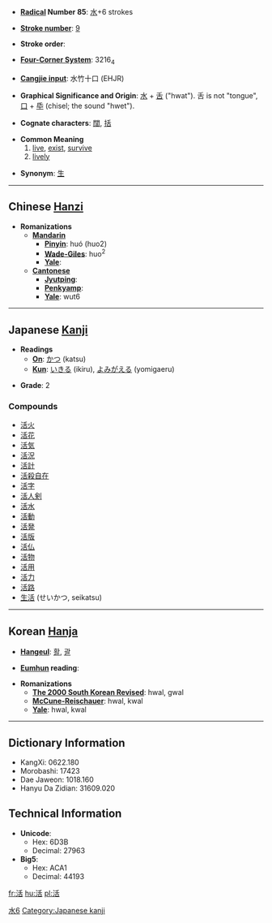 * '''[[Wiktionary:Chinese radical index| Radical]] Number 85''': [[Wiktionary:Chinese radical index 水|水]]+6 strokes

* '''[[Wiktionary:Chinese total strokes index|Stroke number]]''': [[Wiktionary:Chinese total strokes index 9|9]]

* '''Stroke order''': 

* '''[[Wiktionary:Chinese four corner index|Four-Corner System]]''': 3216<sub>4</sub>

* '''[[Wiktionary:Chinese Cangjie index|Cangjie input]]''': 水竹十口 (EHJR)

* '''Graphical Significance and Origin''': [[水]] + [[舌]] ("hwat"). 舌 is not "tongue", [[口]] + [[氒]] (chisel; the sound "hwet"). 

* '''Cognate characters''': [[闊]], [[括]]

* '''Common Meaning'''
*# [[live]], [[exist]], [[survive]]
*# [[lively]]

* '''Synonym''': [[生]]

----

== Chinese [[Hanzi]] ==

* '''Romanizations'''
** '''[[Mandarin]]'''
*** '''[[Pinyin]]''': huó (huo2)
*** '''[[Wade-Giles]]''': huo<sup>2</sup>
*** '''[[Yale]]''': 
** '''[[Cantonese]]'''
*** '''[[Jyutping]]''':
*** '''[[Penkyamp]]''': 
*** '''[[Yale]]''': wut6


----

== Japanese [[Kanji]] ==

* '''Readings'''
** '''[[On]]''': [[かつ]] (katsu)
** '''[[Kun]]''': [[いきる]] (ikiru), [[よみがえる]] (yomigaeru)

* '''Grade''': 2 [[Category:Grade 2 kanji|水6]]

===Compounds===
*[[活火]]
*[[活花]]
*[[活気]]
*[[活況]]
*[[活計]]
*[[活殺自在]]
*[[活字]]
*[[活人剣]]
*[[活水]]
*[[活動]]
*[[活発]]
*[[活版]]
*[[活仏]]
*[[活物]]
*[[活用]]
*[[活力]]
*[[活路]]
*[[生活]] (せいかつ, seikatsu)


----

== Korean [[Hanja]] ==

* '''[[Hangeul]]''': [[활]], [[괄]]

* '''[[Eumhun]] reading''': 

* '''Romanizations'''
** '''[[The 2000 South Korean Revised Romanization|The 2000 South Korean Revised]]''': hwal, gwal
** '''[[McCune-Reischauer]]''': hwal, kwal
** '''[[Yale]]''': hwal, kwal

----

== Dictionary Information ==

* KangXi: 0622.180
* Morobashi: 17423
* Dae Jaweon: 1018.160
* Hanyu Da Zidian: 31609.020

== Technical Information ==

* '''Unicode''':
** Hex: 6D3B
** Decimal: 27963
* '''Big5''':
** Hex: ACA1
** Decimal: 44193

[[Category:Japanese kanji]]

[[fr:活]]
[[hu:活]]
[[pl:活]]
